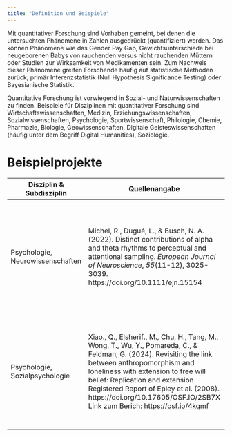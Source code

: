 ```yaml
---
title: "Definition und Beispiele"
---
```


Mit quantitativer Forschung sind Vorhaben gemeint, bei denen die untersuchten Phänomene in Zahlen ausgedrückt (quantifiziert) werden. Das können Phänomene wie das Gender Pay Gap, Gewichtsunterschiede bei neugeborenen Babys von rauchenden versus nicht rauchenden Müttern oder Studien zur Wirksamkeit von Medikamenten sein. Zum Nachweis dieser Phänomene greifen Forschende häufig auf statistische Methoden zurück, primär Inferenzstatistik (Null Hypothesis Significance Testing) oder Bayesianische Statistik.

Quantitative Forschung ist vorwiegend in Sozial- und Naturwissenschaften zu finden. Beispiele für Disziplinen mit quantitativer Forschung sind Wirtschaftswissenschaften, Medizin, Erziehungswissenschaften, Sozialwissenschaften, Psychologie, Sportwissenschaft, Philologie, Chemie, Pharmazie, Biologie, Geowissenschaften, Digitale Geisteswissenschaften (häufig unter dem Begriff Digital Humanities), Soziologie.

# Beispielprojekte

+----------------------------------+---------------------------------------------------------------------------------------------------------------------------------------------------------------------------------------------------------------------------------------------------------------------------------------------------------------+---------------------------------------------------------------------------------------------------------------------------------+
| Disziplin & Subdisziplin         | Quellenangabe                                                                                                                                                                                                                                                                                                 | Beschreibung                                                                                                                    |
+==================================+===============================================================================================================================================================================================================================================================================================================+=================================================================================================================================+
| Psychologie, Neurowissenschaften | Michel, R., Dugué, L., & Busch, N. A. (2022). Distinct contributions of alpha and theta rhythms to perceptual and attentional sampling. *European Journal of Neuroscience*, *55*(11-12), 3025-3039. https://doi.org/10.1111/ejn.15154                                                                         | -   Es handelt sich um eine Open Access Publikation (hybrid Open Access)                                                        |
|                                  |                                                                                                                                                                                                                                                                                                               |                                                                                                                                 |
|                                  |                                                                                                                                                                                                                                                                                                               | -   Studie wurde präregistriert (<https://aspredicted.org/v37gr.pdf>)                                                           |
|                                  |                                                                                                                                                                                                                                                                                                               |                                                                                                                                 |
|                                  |                                                                                                                                                                                                                                                                                                               | -   Daten sind öffentlich verfügbar (<https://osf.io/de4bu>)                                                                    |
|                                  |                                                                                                                                                                                                                                                                                                               |                                                                                                                                 |
|                                  |                                                                                                                                                                                                                                                                                                               | -   Eine Anleitung zum Reproduzieren der Ergebnisse ist auf Github verfügbar (<https://github.com/remichel/RAPscripts>)         |
+----------------------------------+---------------------------------------------------------------------------------------------------------------------------------------------------------------------------------------------------------------------------------------------------------------------------------------------------------------+---------------------------------------------------------------------------------------------------------------------------------+
| Psychologie, Sozialpsychologie   | Xiao., Q., Elsherif., M., Chu, H., Tang, M., Wong, T., Wu, Y., Pomareda, C., & Feldman, G. (2024). Revisiting the link between anthropomorphism and loneliness with extension to free will belief: Replication and extension Registered Report of Epley et al. (2008). https://doi.org/10.17605/OSF.IO/2SB7X\ | -   Registered Report via Peer Community-In (PCI) mit Stage 1 und Stage 2 Review                                                |
|                                  | Link zum Berich: <https://osf.io/4kqmf>                                                                                                                                                                                                                                                                       |                                                                                                                                 |
|                                  |                                                                                                                                                                                                                                                                                                               | -   *Endorsement* von PCI und Peer Review Prozess vollständig offengelegt: <https://rr.peercommunityin.org/articles/rec?id=750> |
|                                  |                                                                                                                                                                                                                                                                                                               |                                                                                                                                 |
|                                  |                                                                                                                                                                                                                                                                                                               | -   Replikationsstudie                                                                                                          |
|                                  |                                                                                                                                                                                                                                                                                                               |                                                                                                                                 |
|                                  |                                                                                                                                                                                                                                                                                                               | -   Daten und Materialien öffentlich zugänglich (<https://osf.io/2sb7x>)                                                        |
+----------------------------------+---------------------------------------------------------------------------------------------------------------------------------------------------------------------------------------------------------------------------------------------------------------------------------------------------------------+---------------------------------------------------------------------------------------------------------------------------------+
